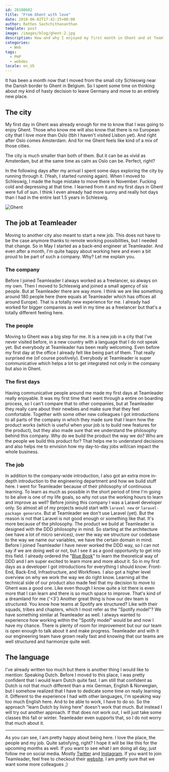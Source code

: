 ```yaml
---
id: 20180602
title: "From Ghent with love"
date: 2018-06-02T17:42:25+00:00
author: Rathes Sachchithananthan
template: post
image: /images/blog/ghent-2.jpg
description: How and why I enjoyed my first month in Ghent and at Teamleader
categories:
  - Web
tags:
  - PHP
  - webdev
locale: en_US
---
```


It has been a month now that I moved from the small city Schleswig near the Danish border to Ghent in Belgium. So I spent some time on thinking about my kind of hasty decision to leave Germany and move to an entirely new place.

## The city

My first day in Ghent was already enough for me to know that I was going to enjoy Ghent. Those who know me will also know that there is no European city that I love more than Oslo (tbh I haven't visited Lisbon yet). And right after Oslo comes Amsterdam. And for me Ghent feels like kind of a mix of those cities.

The city is much smaller than both of them. But it can be as vivid as Amsterdam, but at the same time as calm as Oslo can be. Perfect, right?

In the following days after my arrival I spent some days exploring the city by running through it. (Yeah, I started running again). When I moved to Schleswig, I made the huge mistake to move there in November. Fucking cold and depressing at that time. I learned from it and my first days in Ghent were full of sun. I think I even already had more sunny and really hot days than I had in the entire last 1.5 years in Schleswig.

![Ghent](/images/blog/ghent.jpg)

## The job at Teamleader

Moving to another city also meant to start a new job. This does not have to be the case anymore thanks to remote working possibilities, but I needed that change. So in May I started as a back-end engineer at Teamleader.
And even after a month, I'm quite happy about working here and even a bit proud to be part of such a company. Why? Let me explain you.

### The company

Before I joined Teamleader I always worked as a freelancer, so always on my own. Then I moved to Schleswig and joined a small agency of six people. But at Teamleader there are way more. I think we are like something around 180 people here (here equals at Teamleader which has offices all around Europe).
That is a totally new experience for me. I already had worked for bigger companies as well in my time as a freelancer but that's a totally different feeling here.

### The people

Moving to Ghent was a big step for me. It is a new job in a city that I've never visited before, in a new country with a language that I do not speak yet.
But everybody at Teamleader has been really welcoming. Even before my first day at the office I already felt like being part of them. That really surprised me (of course positively).
Everybody at Teamleader is super communicative which helps a lot to get integrated not only in the company but also in Ghent.

### The first days

Having communicative people around me made my first days at Teamleader really enjoyable. It was my first time that I went through a entire on boarding process, so I can't compare that to other companies, but at Teamleader they really care about their newbies and make sure that they feel comfortable.
Together with some other new colleagues I got introductions to all parts of the company in which they made sure that I learn how the product works (which is useful when your job is to build new features for the product), but they also made sure that we understand the philosophy behind this company. Why do we build the product the way we do? Who are the people we build this product for? That helps me to understand decisions and also helps me to envision how my day-to-day jobs will/can impact the whole business.

### The job

In addition to the company-wide introduction, I also got an extra more in-depth introduction to the engineering department and how we build stuff here.
I went for Teamleader because of their philosophy of continuous learning. To learn as much as possible in the short period of time I'm going to be alive is one of my life goals, so why not use the working hours to learn and improve as well?
Before joining this company I was a Laravel developer only. So almost all of my projects would start with `laravel new` or `laravel-package generate`.
But at Teamleader we don't use Laravel (yet). But the reason is not that Laravel is not good enough or something like that. It's more because of the philosophy.
The product we build at Teamleader is designed with the DDD philosophy in mind. So starting at the architecture (we have a lot of micro services), over the way we structure our codebase to the way we name our variables, we have the certain domain in mind.
Before I joined Teamleader I have never worked the DDD way, so I can not say if we are doing well or not, but I see it as a good opportunity to get into this field. I already ordered the "[Blue Book](https://amzn.to/3IDKeo1)" to learn the theoretical way of DDD and I am super excited to learn more and more about it.
So in my first days as a developer I got introductions for everything I should know: Front-End, Back-End, Infrastructure, and Workflows. I also got a higher level overview on why we work the way we do right know.
Learning all the technical side of our product also made feel that my decision to move to Ghent was a good one. Like even though I know quite a lot there is even more that I can learn and there is so much space to improve. That's kind of a dreamland for me {'<3'}
Another great thing is how our dev team is structured. You know how teams at Spotify are structured? Like with their squads, tribes and chapters, which I most refer as the "Spotify model"? We have something similar at Teamleader as well. I always wanted to experience how working within the "Spotify model" would be and now I have my chance. There is plenty of room for improvement but our our team is open enough to talk about it and make progress. Teamleader and with it our engineering team have grown really fast and knowing that our teams are well structured and harmonize quite well.

## The language

I've already written too much but there is another thing I would like to mention: Speaking Dutch.
Before I moved to this place, I was pretty confident that I would learn Dutch quite fast. I am still that confident as Dutch is not that much different than a mix German, English & Norwegian, but I somehow realized that I have to dedicate some time on really learning it.
Different to the experience I had with other languages, I'm speaking way too much English here. And to be able to work, I have to do so. So the approach "learn Dutch by living here" doesn't work that much.
But instead I will try out another approach. If that does not work out, I will just take some classes this fall or winter. Teamleader even supports that, so I do not worry that much about it.

---

As you can see, I am pretty happy about being here. I love the place, the people and my job. Quite satisfying, right? I hope it will be like this for the upcoming months as well.
If you want to see what I am doing all day, just follow me on social media. Mostly [Twitter](https://twitter.com/rswebdesigner) and [Instagram](https://www.instagram.com/tamizhographer/).
If you want to join Teamleader, feel free to checkout their [website](https://www.teamleader.eu/company). I am pretty sure that we want some more colleagues ;)
